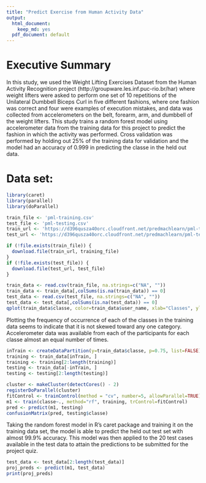 ```yaml
---
title: "Predict Exercise from Human Activity Data"
output:
  html_document:
    keep_md: yes
  pdf_document: default
---
```


# Executive Summary

In this study, we used the Weight Lifting Exercises Dataset from the Human Activity Recognition project (http://groupware.les.inf.puc-rio.br/har) where weight lifters were asked to perform one set of 10 repetitions of the Unilateral Dumbbell Biceps Curl in five different fashions, where one fashion was correct and four were examples of execution mistakes, and data was collected from accelerometers on the belt, forearm, arm, and dumbbell of the weight lifters. This study trains a random forest model using accelerometer data from the training data for this project to predict the fashion in which the activity was performed. Cross validation was performed by holding out 25% of the training data for validation and the model had an accuracy of 0.999 in predicting the classe in the held out data.

# Data set:

```r
library(caret)
library(parallel)
library(doParallel)

train_file <- 'pml-training.csv'
test_file <- 'pml-testing.csv'
train_url <- 'https://d396qusza40orc.cloudfront.net/predmachlearn/pml-training.csv'
test_url <- 'https://d396qusza40orc.cloudfront.net/predmachlearn/pml-testing.csv'

if (!file.exists(train_file)) {
  download.file(train_url, training_file)
}
if (!file.exists(test_file)) {
  download.file(test_url, test_file)
}

train_data <- read.csv(train_file, na.strings=c("NA", ""))
train_data <- train_data[,colSums(is.na(train_data)) == 0]
test_data <- read.csv(test_file, na.strings=c("NA", ""))
test_data <- test_data[,colSums(is.na(test_data)) == 0]
qplot(train_data$classe, color=train_data$user_name, xlab="Classes", ylab="Frequency")
```

Plotting the frequency of occurrence of each of the classes in the training data seems to indicate that it is not skewed toward any one category. Accelerometer data was available from each of the participants for each classe almost an equal number of times.

```r
inTrain <- createDataPartition(y=train_data$classe, p=0.75, list=FALSE)
training <- train_data[inTrain, ]
training <- training[2:length(training)]
testing <- train_data[-inTrain, ]
testing <- testing[2:length(testing)]

cluster <- makeCluster(detectCores() - 2)
registerDoParallel(cluster)
fitControl <- trainControl(method = "cv", number=5, allowParallel=TRUE)
m1 <- train(classe~., method="rf", training, trControl=fitControl)
pred <- predict(m1, testing)
confusionMatrix(pred, testing$classe)
```

Taking the random forest model in R's caret package and training it on the training data set, the model is able to predict the held out test set with almost 99.9% accuracy. This model was then applied to the 20 test cases available in the test data to attain the predictions to be submitted for the project quiz.

```r
test_data <- test_data[2:length(test_data)]
proj_preds <- predict(m1, test_data)
print(proj_preds)
```

